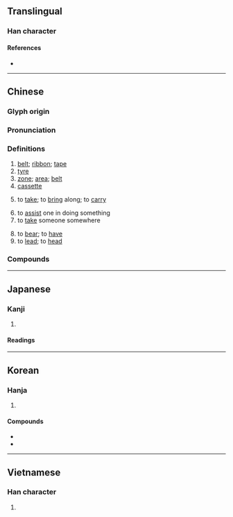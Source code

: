 {{also|带|帯}}
{{character info/new}}
==Translingual==
{{Han simplified forms|帶|帯|带}}

===Han character===
{{Han char|rn=50|rad=巾|as=08|sn=11|four=44227|canj=KPBLB|ids=⿳⿻廿儿冖巾(GJKV),⿳⿻廿⿰丿㇄冖巾(HT)}}

====References====
* {{Han ref|kx=0333.060|dkj=08950|dj=0639.080|hdz=10742.120|uh=5E36|ud=24118|bh=B161|bd=45409}}

----

==Chinese==
{{zh-forms|s=带|alt=帯}}

===Glyph origin===
{{Han etym}}

===Pronunciation===
{{zh-pron
|m=dài
|m-s=
|dg=дэ3
|c=daai3,daai3-2
|c_note=daai3 - verb; daai3-2 - noun
|c-t=
|g=
|h=pfs=tai
|j=
|mb=duo̿i
|md=dái
|mn=tòa/qz:tèr/tw,xm,zz:tè/tài
|mn_note=tòa/tèr/tè - vernacular, tài - literary
|mn-t=dua3
|w=
|x=
|mc=y
|oc=y
|ma=zh-dài.ogg
|cat=n,v
}}

===Definitions===
{{zh-hanzi}}

# [[belt]]; [[ribbon]]; [[tape]]
# [[tyre]]
# [[zone]]; [[area]]; [[belt]]
# [[cassette]] {{zh-mw|c:餅}}
#: {{zh-x|錄影帶|video '''cassette'''}}
#: {{zh-x|聽 帶{daai3-2}|listen to a(n audio) '''cassette'''|C}}
#: {{zh-x|睇 帶{daai3-2}|watch a (video) '''cassette'''|C}}
# to [[take]]; to [[bring]] along; to [[carry]]
#: {{zh-x|帶 埋 樽 酒|'''bring''' a bottle of alcohol|C}}
#: {{zh-x|佢哋 話 帶 嘅{ge2}。|They told me to '''bring''' it.|C}}
# to [[assist]] one in doing something
# to [[take]] someone somewhere
#: {{zh-x|帶 人 出街|take someone out to town|C}}
# to [[bear]]; to [[have]]
# to [[lead]]; to [[head]]

===Compounds===
{{zh-der|帶回|貞操帶|帶身子|帶甲|帶甲之勞|卡帶|帶憂|帶走|帶罪徵收|帶球撞人|山河襟帶|帶眼|帶鋸機|帶上門|帶笏|中間地帶|冠帶官|夫人裙帶|帶挈|帶笑|傳送帶|帶眼安眉|央帶|光帶|彩帶舞|低壓帶|八帶魚|五帶|帶厲山河|布衣韋帶|一帶|帶魚|大帶型|帶原者|帶同|帶把子|帶牛佩犢|帶膆貂掛|寒帶|帶上一筆|伴唱帶|帶俸差操|帶分數|帶草|寶帶|布衣葦帶|帶頭|傳動帶|亞熱帶|安眉帶眼|影帶|帶狀疱疹|帶徵|帶水|帶孩子|帶礪山河|帶領|帶鉤|帶路|帶菌者|帶菌|帶草連真|帶肚子|帶聲|帶礪河山|帶礪|帶狀|帶牌走馬|帶河厲山|帶水拖泥|帶水帶漿|帶案|帶月披星|帶月|帶教|帶挾|帶手兒|帶怨|帶徵銀|帶徒弟|帶孝|帶子|帶唱帶演|帶口|帶動唱|帶勁|帶刺|帶個好|帶俸|帶信|帶來|北溫帶|峨冠博帶|將帶|帶手|履帶車|履帶|帶金佩紫|分釵斷帶|寶帶橋|一衣帶水|冠帶|寒帶氣候|帶神|地震帶|宮門帶|安全帶|大帶|帶動|帶電|好球帶|倒帶|夾槍帶棒|夾帶|丁字帶|不冠不帶|帶兵|帶圍|帶髮修行|外帶|主序帶|地帶|帶累|帶條的|佩帶|彩帶|帶罪立功|帶取|帶球跑|原音帶|吊帶|命帶桃花|原聲帶|北寒帶|勒緊褲帶|帶音|帶打|攜帶|白帶魚|晶帶|淺帶|沾親帶故|月經帶|溫帶植物|熱帶|河山帶礪|海帶芽|扈帶|挈帶|皮帶|玉帶|擔帶|插金帶銀|無風帶|犀帶|林帶|拖帶|熱帶魚|拐帶|白帶|磁帶機|捎帶腳兒|穿帶印|穿帶|拉家帶口|打領帶|沾帶|礪帶山河|拖兒帶女|磁帶|無雨帶|破碎帶|披麻帶索|礪山帶河|挾帶|拐帶人口|拖男帶女|打帶跑|映帶|皮帶傳動|拖泥帶水|披枷帶鎖|散帶衡門|生毛帶角|易帶|熱帶氣旋|母帶|打孔紙帶|牽籐帶葉|熱帶低壓|無光帶|溫帶氣旋|溫帶|捎帶|海帶卷|束帶頂冠|打字帶|攜家帶眷|披麻帶孝|無千帶數|止血帶|海帶|披荊帶棘|披星帶月|沾親帶骨|梨花帶雨|攜挾帶|緄帶|附帶|飄帶|連帶關係|黃道帶|鹽分地帶|簇帶|順帶|連朦帶忽|輕裘緩帶|羊帶來|褒衣博帶|緞帶|連爬帶滾|連帶負擔|聲帶小結|連本帶利|連拖帶拽|輸送帶|連頭帶尾|鬆緊帶|綬帶|錄音帶|聲帶|連說帶罵|緩衝地帶|連枝帶葉|裙帶魚|高冠博帶|紐帶|領帶夾|話中帶刺|蝍蛆鉗帶|金帶|黃金地帶|領帶|綬帶鳥|耽帶|輪帶|粘皮帶骨|髮帶|裙帶|鈿帶|腿帶|裙帶關係|頤帶|繃帶|飽和帶|襪帶|肩帶|赤帶|被山帶河|褶皺帶|連勸帶訓|緞帶花|音帶|韌帶|革帶移孔|鞶帶|膠帶|管帶|連跌帶爬|綠帶|連帶保證|雙聲帶|錦帶|隨帶|附帶條款|鞓帶|錶帶|錄影帶|錄像帶|連拖帶拉|鉤絡帶|緩帶|角帶|輪匝帶|纏帶|連跑帶跳|連說帶唱|連皮帶骨|連帶|透光帶|裙帶菜|襟帶|衣帶詔|臍帶|紫袍玉帶|調書帶兒|連踢帶打|面帶憂容|裙帶官|襟山帶河|裙帶親|衣不解帶|絲帶|腰帶|西風帶|迴帶|連帶責任|背帶}}

{{zh-cat|Beginning}}

----

==Japanese==
{{ja-kanji forms|帯|帶}}

===Kanji===
{{ja-kanji|grade=|rs=巾08|shin=帯}}

# {{defn|lang=ja|sort=巾08}}

====Readings====
{{ja-readings
|goon=たい
|kanon=たい
|kun=おび-, お-びる
}}

----

==Korean==

===Hanja===
{{ko-hanja|hangeul=대|rv=dae|mr=tae}}

# {{defn|lang=ko|sort=巾08}}

====Compounds====
* {{ko-l|정조대|[[chastity belt]]|貞操帶}}
* {{ko-l|휴대|[[carry]]|携帶}}
----

==Vietnamese==

===Han character===
{{vi-hantu|[[đai]], [[đái]], [[đới]], [[đáy]]|rs=巾08}}

# {{defn|lang=vi|sort=巾08}}